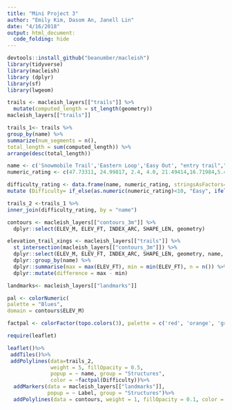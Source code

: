 ```yaml
---
title: "Mini Project 3"
author: "Emily Kim, Dasom An, Janell Lin"
date: "4/16/2018"
output: html_document:
  code_folding: hide
---
```


```r
devtools::install_github("beanumber/macleish")
library(tidyverse)
library(macleish)
library (dplyr)
library(sf)
library(lwgeom)
```

```r
trails <- macleish_layers[["trails"]] %>%
  mutate(computed_length = st_length(geometry))
macleish_layers[["trails"]]

trails_1<- trails %>%
group_by(name) %>%
summarize(num_segments = n(),
total_length = sum(computed_length)) %>%
arrange(desc(total_length))

name <- c('Snowmobile Trail','Eastern Loop','Easy Out', "entry trail","Poplar Hill Road","Porcupine Trail", "Vernal Pool Loop","Western Loop")
numeric_rating <- c(47.73311, 24.99817, 2.4, 4.0, 21.49414,16.71984,5.4, 27.56704)

difficulty_rating <- data.frame(name, numeric_rating, stringsAsFactors=FALSE)%>%
mutate (Difficulty= if_else(as.numeric(numeric_rating)<10, "Easy", ifelse(as.numeric(numeric_rating)<30, "Moderate", "Hard")))

trails_2 <-trails_1 %>%
inner_join(difficulty_rating, by = "name")

```

```r
contours <- macleish_layers[["contours_3m"]] %>%
  dplyr::select(ELEV_M, ELEV_FT, INDEX_ARC, SHAPE_LEN, geometry)

elevation_trail_xings <- macleish_layers[["trails"]] %>%
  st_intersection(macleish_layers[["contours_3m"]]) %>%
  dplyr::select(ELEV_M, ELEV_FT, INDEX_ARC, SHAPE_LEN, geometry, name, color) %>%
  dplyr::group_by(name) %>%
  dplyr::summarise(max = max(ELEV_FT), min = min(ELEV_FT), n = n()) %>%
  dplyr::mutate(difference = max - min)
```

```r
landmarks<- macleish_layers[["landmarks"]]

pal <- colorNumeric(
palette = "Blues",
domain = contours$ELEV_M)

factpal <- colorFactor(topo.colors(3), palette = c('red', 'orange', 'green'),trails_2$Difficulty)

require(leaflet)

leaflet()%>%
 addTiles()%>%
 addPolylines(data=trails_2,
              weight = 5, fillOpacity = 0.5,
              popup = ~ name, group = "Structures",
              color = ~factpal(Difficulty))%>%
  addMarkers(data = macleish_layers[["landmarks"]],
             popup = ~ Label, group = "Structures")%>%
  addPolylines(data = contours, weight = 1, fillOpacity = 0.1, color = ~pal(ELEV_M))


```















